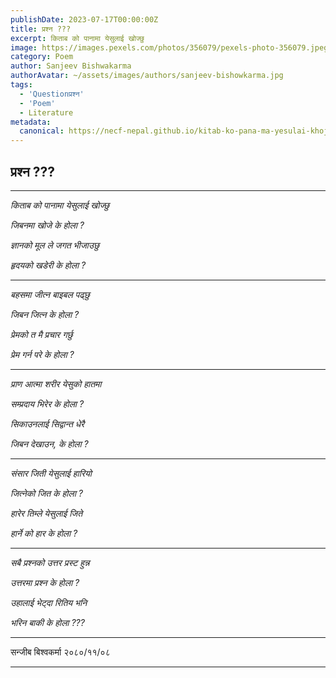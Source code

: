 ```yaml
---
publishDate: 2023-07-17T00:00:00Z
title: प्रश्न ???
excerpt: किताब को पानामा येसुलाई खोज्छु
image: https://images.pexels.com/photos/356079/pexels-photo-356079.jpeg
category: Poem
author: Sanjeev Bishwakarma
authorAvatar: ~/assets/images/authors/sanjeev-bishowkarma.jpg
tags:
  - 'Questionप्रश्न'
  - 'Poem'
  - Literature
metadata:
  canonical: https://necf-nepal.github.io/kitab-ko-pana-ma-yesulai-khojchu
---
```




<div class="text-center">

## प्रश्न ???

---

_किताब को पानामा येसुलाई खोज्छु_

_जिबनमा खोजे के होला ?_

_ज्ञानको मूल ले जगत भीजाउछु_

_हृदयको खडेरी के होला ?_

---

_बहसमा जीत्न बाइबल पढ्छु_

_जिबन जित्न के होला ?_

_प्रेमको त मै प्रचार गर्छु_

_प्रेम गर्न परे के होला ?_

---

_प्राण आत्मा शरीर येसुको हातमा_

_सम्प्रदाय भिरेर के होला ?_

_सिकाउनलाई सिद्वान्त धेरै_

_जिबन देखाउन, के होला ?_

---

_संसार जिती येसुलाई हारियो_

_जित्नेको जित के होला ?_

_हारेर तिम्ले येसुलाई जिते_

_हार्ने को हार के होला ?_

---

_सबै प्रश्नको उत्तर प्रस्ट हुन्न_

_उत्तरमा प्रश्न के होला ?_

_उहालाई भेट्दा रितिय भनि_

_भरिन बाकी के होला ???_

---

</div>

<div class="flex flex-col items-end not-prose gap-2">
  <Avatar varient="rounded-full" src="~/assets/images/authors/sanjeev-bishowkarma.jpg" />
  <span class="font-semibold">सन्जीब बिश्वकर्मा</span>
  <span class="block">२०८०/११/०८</span>
</div>


<hr/>

